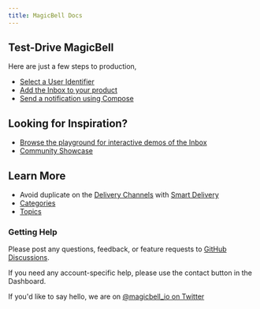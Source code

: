 ```yaml
---
title: MagicBell Docs
---
```


## Test-Drive MagicBell

Here are just a few steps to production,

- [Select a User Identifier](/docs/choosing-an-identifier)
- [Add the Inbox to your product](/adding-magicbell-to-your-product)
- [Send a notification using Compose](/docs/compose)

## Looking for Inspiration?

- [Browse the playground for interactive demos of the Inbox](https://playground.magicbell.com)
- [Community Showcase]()

## Learn More

- Avoid duplicate on the [Delivery Channels](/docs/channels) with [Smart Delivery](/docs/smart-delivery)
- [Categories](/docs/categories)
- [Topics](/docs/topics)

### Getting Help

Please post any questions, feedback, or feature requests to [GitHub Discussions](https://github.com/orgs/magicbell-io/discussions).

If you need any account-specific help, please use the contact button in the Dashboard.

If you'd like to say hello, we are on [@magicbell_io on Twitter](https://www.twitter.com/magicbell)
